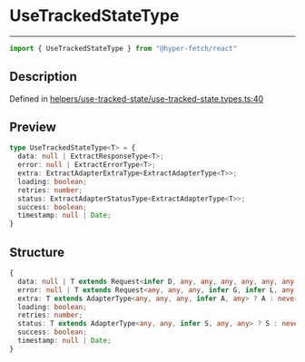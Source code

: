 

# UseTrackedStateType

<div class="api-docs__separator" data-reactroot="">

---

</div><div class="api-docs__import" data-reactroot="">

```ts
import { UseTrackedStateType } from "@hyper-fetch/react"
```

</div><div class="api-docs__section">

## Description

</div><div class="api-docs__description"><span class="api-docs__do-not-parse">



</span></div><p class="api-docs__definition">

Defined in [helpers/use-tracked-state/use-tracked-state.types.ts:40](https://github.com/BetterTyped/hyper-fetch/blob/cc329b91/packages/react/src/helpers/use-tracked-state/use-tracked-state.types.ts#L40)

</p><div class="api-docs__section">

## Preview

</div><div class="api-docs__preview type">

```ts
type UseTrackedStateType<T> = {
  data: null | ExtractResponseType<T>; 
  error: null | ExtractErrorType<T>; 
  extra: ExtractAdapterExtraType<ExtractAdapterType<T>>; 
  loading: boolean; 
  retries: number; 
  status: ExtractAdapterStatusType<ExtractAdapterType<T>>; 
  success: boolean; 
  timestamp: null | Date; 
}
```

</div><div class="api-docs__section">

## Structure

</div><div class="api-docs__returns">

```ts
{
  data: null | T extends Request<infer D, any, any, any, any, any, any, any, any, any> ? D : never;
  error: null | T extends Request<any, any, any, infer G, infer L, any, any, any, any, any> ? G | L : never;
  extra: T extends AdapterType<any, any, any, infer A, any> ? A : never;
  loading: boolean;
  retries: number;
  status: T extends AdapterType<any, any, infer S, any, any> ? S : never;
  success: boolean;
  timestamp: null | Date;
}
```

</div>
